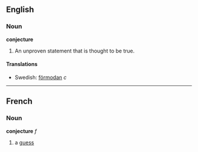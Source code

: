 ==English==
===Noun===
'''conjecture'''

# An unproven statement that is thought to be true.

====Translations====
*Swedish: [[förmodan]] ''c''
----

==French==
===Noun===
'''conjecture''' ''f''

# a [[guess]]